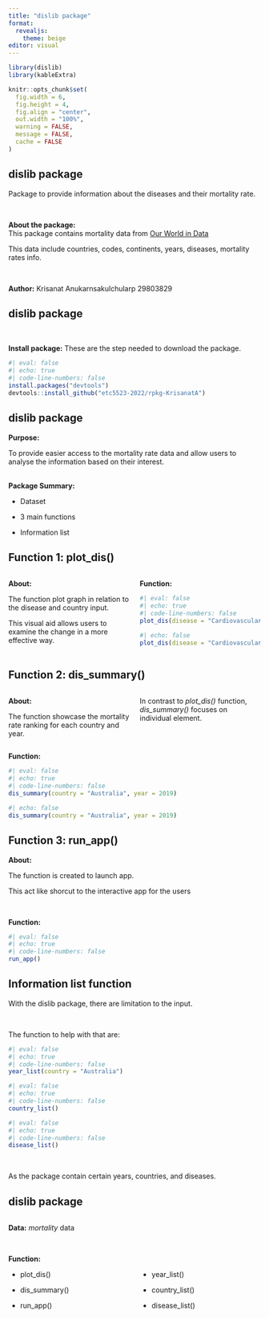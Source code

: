 ```yaml
---
title: "dislib package"
format: 
  revealjs:
    theme: beige
editor: visual
---
```


```r
library(dislib)
library(kableExtra)

knitr::opts_chunk$set(
  fig.width = 6,
  fig.height = 4,
  fig.align = "center",
  out.width = "100%",
  warning = FALSE,
  message = FALSE,
  cache = FALSE
)
```


## dislib package

Package to provide information about the diseases and their mortality rate.

<br>

**About the package:** <br>This package contains mortality data from [Our World in Data](https://ourworldindata.org/what-does-the-world-die-from) 

This data include countries, codes, continents, years, diseases, mortality rates info.

<br>

**Author:** Krisanat Anukarnsakulchularp 29803829


## dislib package

<br>

**Install package:** These are the step needed to download the package.

```r
#| eval: false
#| echo: true
#| code-line-numbers: false
install.packages("devtools")
devtools::install_github("etc5523-2022/rpkg-KrisanatA")
```


## dislib package

**Purpose:** 

To provide easier access to the mortality rate data and allow users to analyse the information based on their interest.

<br>**Package Summary:**

-   Dataset

-   3 main functions

-   Information list


## Function 1: plot_dis()

:::: {.columns}

::: {.column width="50%"}
**About:**

The function plot graph in relation to the disease and country input.

This visual aid allows users to examine the change in a more effective way.


:::

::: {.column width="50%"}

**Function:**

```r
#| eval: false
#| echo: true
#| code-line-numbers: false
plot_dis(disease = "Cardiovascular diseases", country = "Australia")
```

```r
#| echo: false
plot_dis(disease = "Cardiovascular diseases", country = "Australia")
```

:::

::::


## Function 2: dis_summary() {.scrollable}

:::: {.columns}

::: {.column width="50%"}
**About:**

The function showcase the mortality rate ranking for each country and year.

:::

::: {.column width="50%"}

In contrast to *plot_dis()* function, *dis_summary()* focuses on individual element.

:::

::::

**Function:**

```r
#| eval: false
#| echo: true
#| code-line-numbers: false
dis_summary(country = "Australia", year = 2019)
```

```r
#| echo: false
dis_summary(country = "Australia", year = 2019)
```


## Function 3: run_app()

**About:**

The function is created to launch app.

This act like shorcut to the interactive app for the users

<br>

**Function:**

```r
#| eval: false
#| echo: true
#| code-line-numbers: false
run_app()
```


## Information list function

With the dislib package, there are limitation to the input.

<br>

The function to help with that are:

```r
#| eval: false
#| echo: true
#| code-line-numbers: false
year_list(country = "Australia")
```

```r
#| eval: false
#| echo: true
#| code-line-numbers: false
country_list()
```

```r
#| eval: false
#| echo: true
#| code-line-numbers: false
disease_list()
```

<br>

As the package contain certain years, countries, and diseases.


## dislib package

:::: {.columns}

::: {.column width="50%"}

**Data:** *mortality* data

<br>

**Function:**

-   plot_dis()

-   dis_summary()

-   run_app()

:::

::: {.column width="50%"}

<br>

<br>

<br>

-   year_list()

-   country_list()

-   disease_list()

:::

::::






